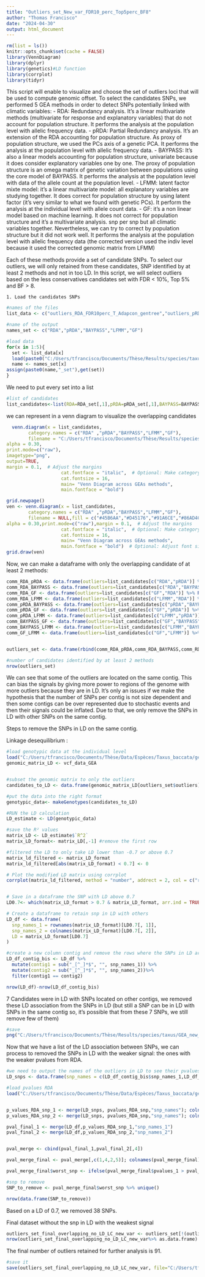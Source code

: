 ```yaml
---
title: "Outliers_set_New_var_FDR10_perc_Top5perc_BF8"
author: "Thomas Francisco"
date: "2024-04-30"
output: html_document
---
```


```r
rm(list = ls())
knitr::opts_chunk$set(cache = FALSE)
library(VennDiagram)
library(dplyr)
library(genetics)#LD function
library(corrplot)
library(tidyr)

```


This script will enable to visualize and choose the set of outliers loci that will be used to compute genomic offset. To select the candidates SNPs, we performed 5 GEA methods in order to detect SNPs potentially linked with climatic variables: 
    - RDA: Redundancy analysis. It's a linear multivariate methods (multivariate for response and explanatory variables) that do not account for population structure. It performs the analysis at the population level with allelic frequency data. 
    - pRDA: Partial Redundancy analysis. It's an extension of the RDA accounting for population structure. As proxy of population structure, we used the PCs axis of a genetic PCA. It performs the analysis at the population level with allelic frequency data.
    - BAYPASS: It's also a linear models accounting for population structure, univariate because it does consider explanatory variables one by one. The proxy of population structure is an omega matrix of genetic variation between populations using the core model of BAYPASS. It performs the analysis at the population level with data of the allele count at the population level.
    - LFMM: latent factor mixte model: it's a linear multivariate model: all explanatory variables are studying together. It does correct for population structure by using latent factor (it's very similar to what we found with genetic PCs). It perform the analysis at the individual level with allele count data.
    - GF: it's a non linear model based on machine learning. It does not correct for population structure and it's a multivariate analysis. snp per snp but all climatic variables together. Nevertheless, we can try to correct by population structure but it did not work well. It performs the analysis at the population level with allelic frequency data (the corrected version used the indiv level because it used the corrected genomic matrix from LFMM)
    
    
Each of these methods provide a set of candidate SNPs. To select our outliers, we will only retained from these candidates, SNP identified by at least 2 methods and not in too LD. 
In this script, we will select outliers based on the less conservatives candidates set with FDR < 10%, Top 5% and BF > 8. 

    1. Load the candidates SNPs 


```r
#names of the files
list_data <- c("outliers_RDA_FDR10perc_T_Adapcon_gentree","outliers_pRDA_FDR10perc_T_Adapcon_gentree","outliers_T_adapcon_gentree_BAYPASS_BF_8","outliers_T_adapcon_gentree_LFMM_10perc","outliers_rank_based_top5perc_GF_raw")

#name of the output
names_set <- c("RDA","pRDA","BAYPASS","LFMM","GF")

#load data
for(x in 1:5){
  set <- list_data[x]
  load(paste0("C:/Users/tfrancisco/Documents/Thèse/Results/species/taxus/GEA_new_var/outliers/",set,".Rdata"))
  name <- names_set[x]
assign(paste0(name,"_set"),get(set))  
}
```


We need to put every set into a list
```r
#list of candidates
list_candidates<-list(RDA=RDA_set[,1],pRDA=pRDA_set[,1],BAYPASS=BAYPASS_set[,1],LFMM=LFMM_set[,1],GF=GF_set)
```



we can represent in a venn diagram to visualize the overlapping candidates
```r
  venn.diagram(x = list_candidates,
        category.names = c("RDA" ,"pRDA","BAYPASS","LFMM","GF"),
        filename = "C:/Users/tfrancisco/Documents/Thèse/Results/species/taxus/GEA_new_var/outliers/figure/venn_diagramm_candidates_relax_set.png",fill = c("#45B6AA","#D45176","#91A6CE","#86AD4C","#33A5CE"),
alpha = 0.30,
print.mode=c("raw"),
imagetype="png",
output=TRUE,
margin = 0.1,  # Adjust the margins
                    cat.fontface = "italic",  # Optional: Make category names italic
                    cat.fontsize = 16,
                    main= "Venn Diagram across GEAs methods",
                    main.fontface = "bold")
```

```r
grid.newpage()
ven <- venn.diagram(x = list_candidates,
        category.names = c("RDA" ,"pRDA","BAYPASS","LFMM","GF"),
        filename = NULL,fill = c("#45B6AA","#D45176","#91A6CE","#86AD4C","#33A5CE"),
alpha = 0.30,print.mode=c("raw"),margin = 0.1,  # Adjust the margins
                    cat.fontface = "italic",  # Optional: Make category names italic
                    cat.fontsize = 16,
                    main= "Venn Diagram across GEAs methods",
                    main.fontface = "bold")  # Optional: Adjust font size)
grid.draw(ven)
```


Now, we can make a dataframe with only the overlapping candidate of at least 2 methods: 
```r
comm_RDA_pRDA <- data.frame(outliers=list_candidates[c("RDA","pRDA")] %>% Reduce(intersect, .))
comm_RDA_BAYPASS <- data.frame(outliers=list_candidates[c("RDA","BAYPASS")] %>% Reduce(intersect, .))
comm_RDA_GF <- data.frame(outliers=list_candidates[c("GF","RDA")] %>% Reduce(intersect, .))
comm_RDA_LFMM <- data.frame(outliers=list_candidates[c("LFMM","RDA")] %>% Reduce(intersect, .))
comm_pRDA_BAYPASS <- data.frame(outliers=list_candidates[c("pRDA","BAYPASS")] %>% Reduce(intersect, .))
comm_pRDA_GF <- data.frame(outliers=list_candidates[c("GF","pRDA")] %>% Reduce(intersect, .))
comm_pRDA_LFMM <- data.frame(outliers=list_candidates[c("LFMM","pRDA")] %>% Reduce(intersect, .))
comm_BAYPASS_GF <- data.frame(outliers=list_candidates[c("GF","BAYPASS")] %>% Reduce(intersect, .))
comm_BAYPASS_LFMM <- data.frame(outliers=list_candidates[c("LFMM","BAYPASS")] %>% Reduce(intersect, .))
comm_GF_LFMM <- data.frame(outliers=list_candidates[c("GF","LFMM")] %>% Reduce(intersect, .))


outliers_set <- data.frame(rbind(comm_RDA_pRDA,comm_RDA_BAYPASS,comm_RDA_GF,comm_RDA_LFMM,comm_pRDA_BAYPASS,comm_pRDA_GF,comm_pRDA_LFMM,comm_BAYPASS_GF,comm_BAYPASS_LFMM,comm_GF_LFMM)) %>% unique()

#number of candidates identified by at least 2 methods
nrow(outliers_set)
```

We can see that some of the outliers are located on the same contig. This can bias the signals by giving more power to regions of the genome with more outliers because they are in LD. It's only an issues if we make the hypothesis that the number of SNPs per contig is not size dependent and then some contigs can be over represented due to stochastic events and then their signals could be inflated. Due to that, we only remove the SNPs in LD with other SNPs on the same contig. 

 
Steps to remove the SNPs in LD on the same contig. 

Linkage desequilibrium :
```r
#load genotypic data at the individual level
load("C:/Users/tfrancisco/Documents/Thèse/Data/Espèces/Taxus_baccata/genetic_new/GEA/vcf_data_GEA.Rdata")
genomic_matrix_LD <- vcf_data_GEA


#subset the genomic matrix to only the outliers
candidates_to_LD <- data.frame(genomic_matrix_LD[outliers_set$outliers])

#put the data into the right format
genotypic_data<- makeGenotypes(candidates_to_LD)

#RUN the LD calculation
LD_estimate <- LD(genotypic_data)

#save the R² values
matrix_LD <- LD_estimate$`R^2`
matrix_LD_format<- matrix_LD[,-1] #remove the first row

#filtered the LD to only take LD lower than -0.7 or above 0.7
matrix_ld_filtered <- matrix_LD_format
matrix_ld_filtered[abs(matrix_LD_format) < 0.7] <- 0

# Plot the modified LD matrix using corrplot
corrplot(matrix_ld_filtered, method = "number", addrect = 2, col = c("red","white", "red"), type = "upper", tl.col = "black", tl.cex = 0.6, number.cex = 0.5, cl.pos="n")


# Save in a dataframe the SNP with LD above 0.7
LD0.7<- which(matrix_LD_format > 0.7 & matrix_LD_format, arr.ind = TRUE)

# Create a dataframe to retain snp in LD with others  
LD_df <- data.frame(
  snp_names_1 = rownames(matrix_LD_format)[LD0.7[, 1]],
  snp_names_2 = colnames(matrix_LD_format)[LD0.7[, 2]],
  LD = matrix_LD_format[LD0.7]
)

#create a new column contig and remove the rows where the SNPs in LD are in different contigs
LD_df_contig_bis <- LD_df %>%
  mutate(contig1 = sub("_[^_]*$", "", snp_names_1)) %>% 
  mutate(contig2 = sub("_[^_]*$", "", snp_names_2))%>%
  filter(contig1 == contig2)

nrow(LD_df)-nrow(LD_df_contig_bis)
```
7 Candidates were in LD with SNPs located on other contigs, we removed these LD association from the SNPs in LD (but still a SNP can be in LD with SNPs in the same contig so, it's possible that from these 7 SNPs, we still remove few of them)

```r
#save
png("C:/Users/tfrancisco/Documents/Thèse/Results/species/taxus/GEA_new_var/outliers/figure/LD_matrix_SNPs_relax_set.png");corrplot(matrix_ld_filtered, method = "number", addrect = 2, col = c("red","white", "red"), type = "upper", tl.col = "black", tl.cex = 0.6, number.cex = 0.5, cl.pos="n");dev.off()
```



Now that we have a list of the LD association between SNPs, we can process to removed the SNPs in LD with the weaker signal: the ones with the weaker pvalues from RDA. 
```r
#we need to output the names of the outliers in LD to see their pvalues and keep the lowest ones
LD_snps <- data.frame(snp_names = c(LD_df_contig_bis$snp_names_1,LD_df_contig_bis$snp_names_2)) %>% unique() 

#load pvalues RDA
load("C:/Users/tfrancisco/Documents/Thèse/Data/Espèces/Taxus_baccata/genetic_new/GEA/pvalues_RDA_snp.Rdata")


p_values_RDA_snp_1 <- merge(LD_snps, pvalues_RDA_snp,"snp_names"); colnames(p_values_RDA_snp_1)=c("snp_names_1","pvalues_1")
p_values_RDA_snp_2 <- merge(LD_snps, pvalues_RDA_snp,"snp_names"); colnames(p_values_RDA_snp_2)=c("snp_names_2","pvalues_2")

pval_final_1 <- merge(LD_df,p_values_RDA_snp_1,"snp_names_1")
pval_final_2 <- merge(LD_df,p_values_RDA_snp_2,"snp_names_2")


pval_merge <- cbind(pval_final_1,pval_final_2[,4])

pval_merge_final <- pval_merge[,c(1,4,2,5)]; colnames(pval_merge_final) <- c("snp_names_1","pvalues_1","snp_names_2","pvalues_2")

pval_merge_final$worst_snp <- ifelse(pval_merge_final$pvalues_1 > pval_merge_final$pvalues_2, pval_merge_final$snp_names_1, pval_merge_final$snp_names_2) #select the snp with the farest pvalues from 0 (the weakest signal)

#snp to remove
SNP_to_remove <- pval_merge_final$worst_snp %>% unique()

nrow(data.frame(SNP_to_remove))
```
Based on a LD of 0.7, we removed 38 SNPs. 

Final dataset without the snp in LD with the weakest signal
```r
outliers_set_final_overlapping_no_LD_LC_new_var <- outliers_set[!(outliers_set$outliers %in% SNP_to_remove),]
nrow(outliers_set_final_overlapping_no_LD_LC_new_var%>% as.data.frame)

```
The final number of outliers retained for further analysis is 91.

```r
#save it 
save(outliers_set_final_overlapping_no_LD_LC_new_var, file="C:/Users/tfrancisco/Documents/Thèse/Results/species/taxus/GEA_new_var/outliers/outliers_set_final_overlapping_no_LD_LC_new_var.Rdata")
```
